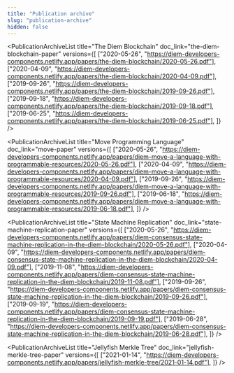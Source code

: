 ```yaml
---
title: "Publication archive"
slug: "publication-archive"
hidden: false
---
```


<div className="archiveContainer">

  <PublicationArchiveList
    title="The Diem Blockchain"
    doc_link="the-diem-blockchain-paper"
    versions={[
      ["2020-05-26", "https://diem-developers-components.netlify.app/papers/the-diem-blockchain/2020-05-26.pdf"],
      ["2020-04-09", "https://diem-developers-components.netlify.app/papers/the-diem-blockchain/2020-04-09.pdf"],
      ["2019-09-26", "https://diem-developers-components.netlify.app/papers/the-diem-blockchain/2019-09-26.pdf"],
      ["2019-09-18", "https://diem-developers-components.netlify.app/papers/the-diem-blockchain/2019-09-18.pdf"],
      ["2019-06-25", "https://diem-developers-components.netlify.app/papers/the-diem-blockchain/2019-06-25.pdf"],
    ]}
  />

  <PublicationArchiveList
    title="Move Programming Language"
    doc_link="move-paper"
    versions={[
      ["2020-05-26", "https://diem-developers-components.netlify.app/papers/diem-move-a-language-with-programmable-resources/2020-05-26.pdf"],
      ["2020-04-09", "https://diem-developers-components.netlify.app/papers/diem-move-a-language-with-programmable-resources/2020-04-09.pdf"],
      ["2019-09-26", "https://diem-developers-components.netlify.app/papers/diem-move-a-language-with-programmable-resources/2019-09-26.pdf"],
      ["2019-06-18", "https://diem-developers-components.netlify.app/papers/diem-move-a-language-with-programmable-resources/2019-06-18.pdf"],
    ]}
  />

  <PublicationArchiveList
    title="State Machine Replication"
    doc_link="state-machine-replication-paper"
    versions={[
      ["2020-05-26", "https://diem-developers-components.netlify.app/papers/diem-consensus-state-machine-replication-in-the-diem-blockchain/2020-05-26.pdf"],
      ["2020-04-09", "https://diem-developers-components.netlify.app/papers/diem-consensus-state-machine-replication-in-the-diem-blockchain/2020-04-09.pdf"],
      ["2019-11-08", "https://diem-developers-components.netlify.app/papers/diem-consensus-state-machine-replication-in-the-diem-blockchain/2019-11-08.pdf"],
      ["2019-09-26", "https://diem-developers-components.netlify.app/papers/diem-consensus-state-machine-replication-in-the-diem-blockchain/2019-09-26.pdf"],
      ["2019-09-19", "https://diem-developers-components.netlify.app/papers/diem-consensus-state-machine-replication-in-the-diem-blockchain/2019-09-19.pdf"],
      ["2019-06-28", "https://diem-developers-components.netlify.app/papers/diem-consensus-state-machine-replication-in-the-diem-blockchain/2019-06-28.pdf"],
    ]}
  />


  <PublicationArchiveList
    title="Jellyfish Merkle Tree"
    doc_link="jellyfish-merkle-tree-paper"
    versions={[
      ["2021-01-14", "https://diem-developers-components.netlify.app/papers/jellyfish-merkle-tree/2021-01-14.pdf"],
    ]}
  />

</div>
